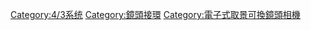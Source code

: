 {{Commons category|Micro Four Thirds system}}
{{Catmore}}

[[Category:4/3系统|Category:4/3系统]]
[[Category:鏡頭接環|Category:鏡頭接環]]
[[Category:電子式取景可換鏡頭相機|Category:電子式取景可換鏡頭相機]]